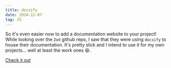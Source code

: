 ```yaml
---
title: docsify
date: 2024-12-07
tag: JS
---
```


So it's even easier now to add a documentation website to your project! While
looking over the `Zod` github repo, I saw that they were using `docsify` to
house their documentation. It's pretty slick and I intend to use it for my own
projects... well at least the work ones 😆.

[Check it out](https://docsify.js.org/#/)

